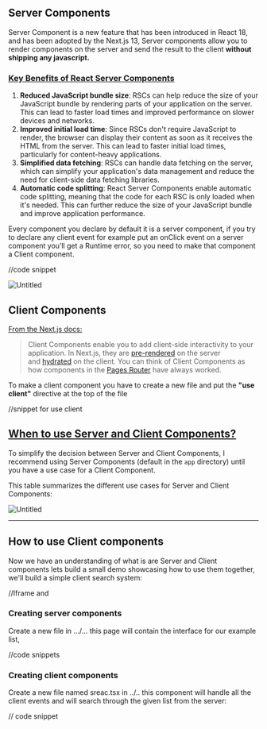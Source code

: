 ## Server Components

Server Component is a new feature that has been introduced in React 18, and has been adopted by the Next.js 13, Server components allow you to  render components on the server and send the result to the client **without shipping any javascript.**

### **[Key Benefits of React Server Components](https://codedamn.com/news/reactjs/react-server-components-performance#what_are_react_server_components)**

1. **Reduced JavaScript bundle size**: RSCs can help reduce the size of your JavaScript bundle by rendering parts of your application on the server. This can lead to faster load times and improved performance on slower devices and networks.
2. **Improved initial load time**: Since RSCs don't require JavaScript to render, the browser can display their content as soon as it receives the HTML from the server. This can lead to faster initial load times, particularly for content-heavy applications.
3. **Simplified data fetching**: RSCs can handle data fetching on the server, which can simplify your application's data management and reduce the need for client-side data fetching libraries.
4. **Automatic code splitting**: React Server Components enable automatic code splitting, meaning that the code for each RSC is only loaded when it's needed. This can further reduce the size of your JavaScript bundle and improve application performance.

Every component you declare by default it is a server component, if you try to declare any client event for example put an onClick event on a server component you’ll get a Runtime error, so you need to make that component a Client component.

//code snippet

![Untitled](https://s3-us-west-2.amazonaws.com/secure.notion-static.com/cae081ad-6cb5-4514-9f56-48d748e5b3ce/Untitled.png)

## Client Components

[From the Next.js docs:](https://nextjs.org/docs/getting-started/react-essentials#client-components)

> Client Components enable you to add client-side interactivity to your application. In Next.js, they are [pre-rendered](https://nextjs.org/docs/app/building-your-application/rendering#component-level-client-and-server-rendering) on the server and [hydrated](https://nextjs.org/docs/app/building-your-application/rendering#component-level-client-and-server-rendering) on the client. You can think of Client Components as how components in the [Pages Router](https://nextjs.org/docs/pages) have always worked.
> 

To make a client component you have to create a new file and put the ****"use client"**** directive at the top of the file

//snippet for use client

## **[When to use Server and Client Components?](https://nextjs.org/docs/getting-started/react-essentials#when-to-use-server-and-client-components)**

To simplify the decision between Server and Client Components, I recommend using Server Components (default in the `app` directory) until you have a use case for a Client Component.

This table summarizes the different use cases for Server and Client Components:

![Untitled](https://s3-us-west-2.amazonaws.com/secure.notion-static.com/a8a9c409-fbf7-4c7d-96b0-6f49d909b2c6/Untitled.png)

---

## How to use Client components

Now we have an understanding of what is are Server and Client components lets build a small demo showcasing how to use them together, we'll build a simple client search system:

//Iframe and  

### Creating server components

Create a new file in …/… this page will contain the interface for our example list,

//code snippets

### Creating client components

Create a new file named sreac.tsx in ../.. this component will handle all the client events and will search through the given list from the server:

// code snippet
